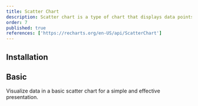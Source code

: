 ```yaml
---
title: Scatter Chart
description: Scatter chart is a type of chart that displays data points as dots on a two-dimensional plane, allowing for the visualization of relationships between variables.
order: 7
published: true
references: ['https://recharts.org/en-US/api/ScatterChart']
---
```

## Installation
<Install component='chart' />

## Basic
Visualize data in a basic scatter chart for a simple and effective presentation.
<Demo center className='w-full' component="charts/scatter/scatter-chart-basic-demo" />
